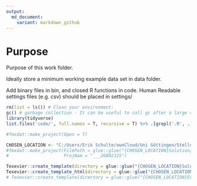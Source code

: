 ```yaml
---
output:
  md_document:
    variant: markdown_github
---
```


# Purpose

Purpose of this work folder.

Ideally store a minimum working example data set in data folder.

Add binary files in bin, and closed R functions in code. Human Readable settings files (e.g. csv) should be placed in settings/


```r

rm(list = ls()) # Clean your environment:
gc() # garbage collection - It can be useful to call gc after a large object has been removed, as this may prompt R to return memory to the operating system.
library(tidyverse)
list.files('code/', full.names = T, recursive = T) %>% .[grepl('.R', .)] %>% as.list() %>% walk(~source(.))
```

```r
#fmxdat::make_project(Open = T)

CHOSEN_LOCATION <- "C:/Users/Erik Schulte/ownCloud/Uni Göttingen/Stellenbosch University/Data Science Methods/26802325/"
#fmxdat::make_project(FilePath = glue::glue("{CHOSEN_LOCATION}Solution/"), 
#                     ProjNam = "___26802325")

Texevier::create_template(directory = glue::glue("{CHOSEN_LOCATION}Solution/"), template_name = "Q1")
Texevier::create_template_html(directory = glue::glue("{CHOSEN_LOCATION}Solution/"), template_name = "Q2")
# Texevier::create_template(directory = glue::glue("{CHOSEN_LOCATION}EVS_Mock_Solution/"), template_name = "Q3")

```


